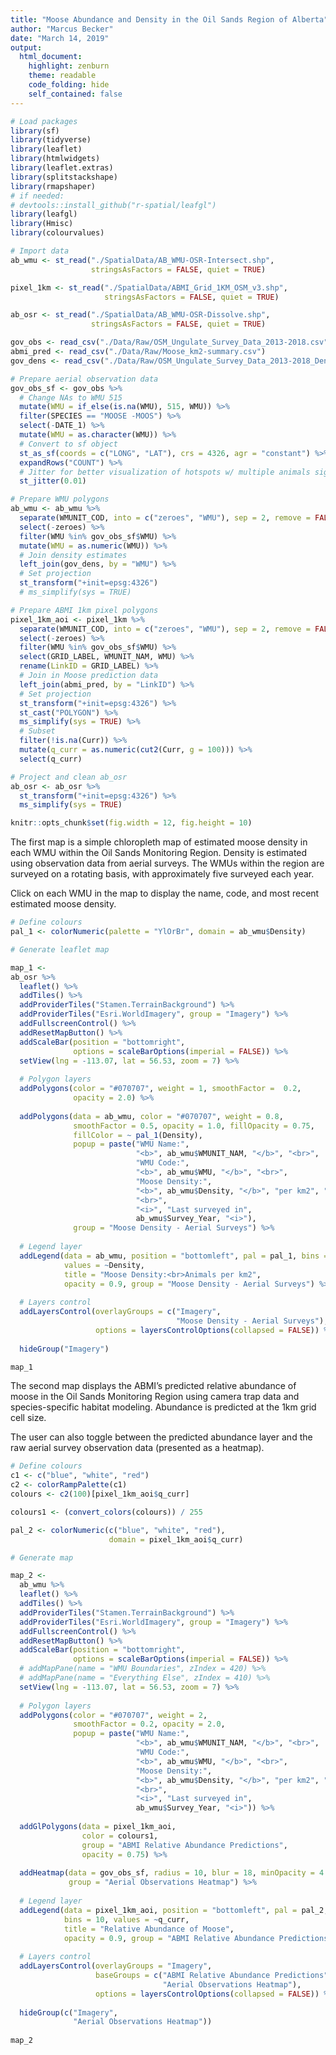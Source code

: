```yaml
---
title: "Moose Abundance and Density in the Oil Sands Region of Alberta"
author: "Marcus Becker"
date: "March 14, 2019"
output: 
  html_document:
    highlight: zenburn
    theme: readable
    code_folding: hide
    self_contained: false
---
```


```r

# Load packages
library(sf)
library(tidyverse)
library(leaflet)
library(htmlwidgets)
library(leaflet.extras)
library(splitstackshape)
library(rmapshaper)
# if needed:
# devtools::install_github("r-spatial/leafgl")
library(leafgl)
library(Hmisc) 
library(colourvalues)

# Import data
ab_wmu <- st_read("./SpatialData/AB_WMU-OSR-Intersect.shp", 
                  stringsAsFactors = FALSE, quiet = TRUE)

pixel_1km <- st_read("./SpatialData/ABMI_Grid_1KM_OSM_v3.shp",
                     stringsAsFactors = FALSE, quiet = TRUE)

ab_osr <- st_read("./SpatialData/AB_WMU-OSR-Dissolve.shp",
                  stringsAsFactors = FALSE, quiet = TRUE)

gov_obs <- read_csv("./Data/Raw/OSM_Ungulate_Survey_Data_2013-2018.csv")
abmi_pred <- read_csv("./Data/Raw/Moose_km2-summary.csv")
gov_dens <- read_csv("./Data/Raw/OSM_Ungulate_Survey_Data_2013-2018_Density.csv")

# Prepare aerial observation data
gov_obs_sf <- gov_obs %>%
  # Change NAs to WMU 515
  mutate(WMU = if_else(is.na(WMU), 515, WMU)) %>%
  filter(SPECIES == "MOOSE -MOOS") %>%
  select(-DATE_1) %>%
  mutate(WMU = as.character(WMU)) %>%
  # Convert to sf object
  st_as_sf(coords = c("LONG", "LAT"), crs = 4326, agr = "constant") %>%
  expandRows("COUNT") %>%
  # Jitter for better visualization of hotspots w/ multiple animals sighted
  st_jitter(0.01)

# Prepare WMU polygons
ab_wmu <- ab_wmu %>%
  separate(WMUNIT_COD, into = c("zeroes", "WMU"), sep = 2, remove = FALSE) %>%
  select(-zeroes) %>%
  filter(WMU %in% gov_obs_sf$WMU) %>%
  mutate(WMU = as.numeric(WMU)) %>%
  # Join density estimates
  left_join(gov_dens, by = "WMU") %>%
  # Set projection
  st_transform("+init=epsg:4326") 
  # ms_simplify(sys = TRUE)

# Prepare ABMI 1km pixel polygons
pixel_1km_aoi <- pixel_1km %>%
  separate(WMUNIT_COD, into = c("zeroes", "WMU"), sep = 2, remove = FALSE) %>%
  select(-zeroes) %>%
  filter(WMU %in% gov_obs_sf$WMU) %>%
  select(GRID_LABEL, WMUNIT_NAM, WMU) %>%
  rename(LinkID = GRID_LABEL) %>%
  # Join in Moose prediction data
  left_join(abmi_pred, by = "LinkID") %>%
  # Set projection
  st_transform("+init=epsg:4326") %>%
  st_cast("POLYGON") %>%
  ms_simplify(sys = TRUE) %>%
  # Subset
  filter(!is.na(Curr)) %>%
  mutate(q_curr = as.numeric(cut2(Curr, g = 100))) %>%
  select(q_curr)

# Project and clean ab_osr
ab_osr <- ab_osr %>% 
  st_transform("+init=epsg:4326") %>%
  ms_simplify(sys = TRUE)

knitr::opts_chunk$set(fig.width = 12, fig.height = 10)

```

The first map is a simple chloropleth map of estimated moose density in each 
WMU within the Oil Sands Monitoring Region. Density is estimated using 
observation data from aerial surveys. The WMUs within the region are surveyed 
on a rotating basis, with approximately five surveyed each year. 

Click on each WMU in the map to display the name, code, and most recent
estimated moose density. 

```r

# Define colours
pal_1 <- colorNumeric(palette = "YlOrBr", domain = ab_wmu$Density)

# Generate leaflet map

map_1 <-
ab_osr %>%
  leaflet() %>%
  addTiles() %>%
  addProviderTiles("Stamen.TerrainBackground") %>%
  addProviderTiles("Esri.WorldImagery", group = "Imagery") %>%
  addFullscreenControl() %>%
  addResetMapButton() %>%
  addScaleBar(position = "bottomright", 
              options = scaleBarOptions(imperial = FALSE)) %>%
  setView(lng = -113.07, lat = 56.53, zoom = 7) %>%
  
  # Polygon layers
  addPolygons(color = "#070707", weight = 1, smoothFactor =  0.2, 
              opacity = 2.0) %>%
  
  addPolygons(data = ab_wmu, color = "#070707", weight = 0.8,
              smoothFactor = 0.5, opacity = 1.0, fillOpacity = 0.75, 
              fillColor = ~ pal_1(Density), 
              popup = paste("WMU Name:", 
                            "<b>", ab_wmu$WMUNIT_NAM, "</b>", "<br>",
                            "WMU Code:", 
                            "<b>", ab_wmu$WMU, "</b>", "<br>",
                            "Moose Density:", 
                            "<b>", ab_wmu$Density, "</b>", "per km2", "<br>", 
                            "<br>",
                            "<i>", "Last surveyed in", 
                            ab_wmu$Survey_Year, "<i>"),
              group = "Moose Density - Aerial Surveys") %>%
  
  # Legend layer
  addLegend(data = ab_wmu, position = "bottomleft", pal = pal_1, bins = 6,
            values = ~Density, 
            title = "Moose Density:<br>Animals per km2",
            opacity = 0.9, group = "Moose Density - Aerial Surveys") %>%
  
  # Layers control
  addLayersControl(overlayGroups = c("Imagery",
                                     "Moose Density - Aerial Surveys"),
                   options = layersControlOptions(collapsed = FALSE)) %>%
  
  hideGroup("Imagery")

map_1

```

The second map displays the ABMI's predicted relative abundance of moose in the 
Oil Sands Monitoring Region using camera trap data and species-specific habitat
modeling. Abundance is predicted at the 1km grid cell size. 

The user can also toggle between the predicted abundance layer and the raw 
aerial survey observation data (presented as a heatmap). 


```r

# Define colours
c1 <- c("blue", "white", "red")
c2 <- colorRampPalette(c1)
colours <- c2(100)[pixel_1km_aoi$q_curr]

colours1 <- (convert_colors(colours)) / 255

pal_2 <- colorNumeric(c("blue", "white", "red"),
                      domain = pixel_1km_aoi$q_curr)

# Generate map

map_2 <- 
  ab_wmu %>%
  leaflet() %>%
  addTiles() %>%
  addProviderTiles("Stamen.TerrainBackground") %>%
  addProviderTiles("Esri.WorldImagery", group = "Imagery") %>%
  addFullscreenControl() %>%
  addResetMapButton() %>%
  addScaleBar(position = "bottomright", 
              options = scaleBarOptions(imperial = FALSE)) %>%
  # addMapPane(name = "WMU Boundaries", zIndex = 420) %>%
  # addMapPane(name = "Everything Else", zIndex = 410) %>%
  setView(lng = -113.07, lat = 56.53, zoom = 7) %>%
  
  # Polygon layers
  addPolygons(color = "#070707", weight = 2,
              smoothFactor = 0.2, opacity = 2.0,
              popup = paste("WMU Name:", 
                            "<b>", ab_wmu$WMUNIT_NAM, "</b>", "<br>",
                            "WMU Code:", 
                            "<b>", ab_wmu$WMU, "</b>", "<br>",
                            "Moose Density:", 
                            "<b>", ab_wmu$Density, "</b>", "per km2", "<br>", 
                            "<br>",
                            "<i>", "Last surveyed in", 
                            ab_wmu$Survey_Year, "<i>")) %>%
  
  addGlPolygons(data = pixel_1km_aoi,
                color = colours1,
                group = "ABMI Relative Abundance Predictions",
                opacity = 0.75) %>%
  
  addHeatmap(data = gov_obs_sf, radius = 10, blur = 18, minOpacity = 4.0,
             group = "Aerial Observations Heatmap") %>%
  
  # Legend layer
  addLegend(data = pixel_1km_aoi, position = "bottomleft", pal = pal_2, 
            bins = 10, values = ~q_curr, 
            title = "Relative Abundance of Moose", 
            opacity = 0.9, group = "ABMI Relative Abundance Predictions") %>%
  
  # Layers control
  addLayersControl(overlayGroups = "Imagery",
                   baseGroups = c("ABMI Relative Abundance Predictions",
                                  "Aerial Observations Heatmap"),
                   options = layersControlOptions(collapsed = FALSE)) %>%
  
  hideGroup(c("Imagery", 
              "Aerial Observations Heatmap"))
  
map_2
  
```































